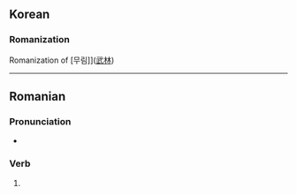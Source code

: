 ==Korean==

===Romanization===
Romanization of [무림]]([[武林]])
----

==Romanian==

===Pronunciation===
* {{IPA|ro|[muˈrim]}}

===Verb===
{{head|ro|verb form}}

# {{verb form of|ro|muri||1|p|pres|ind//sub}}